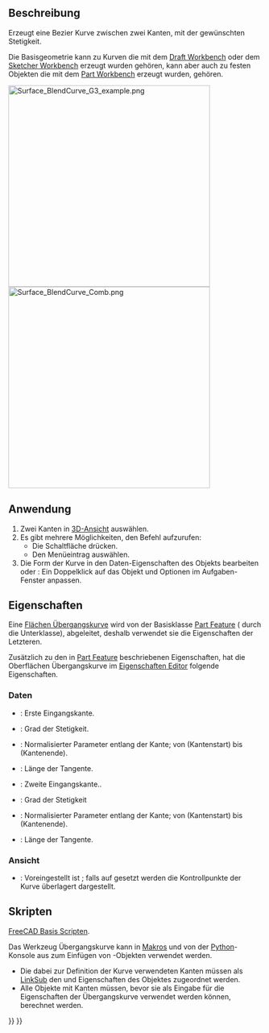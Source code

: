 <languages/>

{{Docnav/de
|[[Surface_CurveOnMesh/de|KurveAufNetz]]
|
|[[Surface_Workbench/de|Surface]]
|IconL=Surface_CurveOnMesh.svg
|IconR=
|IconC=Workbench_Surface.svg
}}

{{GuiCommand/de
|Name=Surface BlendCurve
|Name/de=Surface Übergangskurve
|MenuLocation=Surface → Blend Curve
|Workbenches=[[Surface_Workbench/de|Surface]]
|Version=0.21
}}

<span id="Description"></span>
==Beschreibung==

{{Button|[[File:Surface_BlendCurve.svg|16px]] [[Surface_BlendCurve|Surface Blend Curve]]}} Erzeugt eine Bezier Kurve zwischen zwei Kanten, mit der gewünschten Stetigkeit.

Die Basisgeometrie kann zu Kurven die mit dem [[Draft_Workbench|Draft Workbench]] oder dem [[Sketcher_Workbench|Sketcher Workbench]] erzeugt wurden gehören, kann aber auch zu festen Objekten die mit dem [[Part_Workbench|Part Workbench]] erzeugt wurden, gehören.

[[File:Surface_BlendCurve_G3_example.png|400px]]
[[File:Surface_BlendCurve_Comb.png|400px]]
{{Caption|Flächen Übergangsurve die 2 Kanten mit G3 Kontinuität verbindet. Das orange Polygon repräsentiert die Kontrollpunkte. Der Kamm der Kurve (von [[Curves_Workbench|Curves addon]]) ist an den Kontaktpunkten glatt.}}

<span id="Usage"></span>
==Anwendung==

<div class="mw-translate-fuzzy">
# Zwei Kanten in [[3D_view/de|3D-Ansicht]] auswählen.
# Es gibt mehrere Möglichkeiten, den Befehl aufzurufen:
#* Die Schaltfläche {{Button|[[Image:Surface_BlendCurve.svg|16px]] [[Surface_BlendCurve/de|Blend Curve]]}} drücken.
#* Den Menüeintrag {{MenuCommand|Surface → [[Image:Surface_BlendCurve.svg|16px]] Blend Curve}} auswählen.
# Die Form der Kurve in den Daten-Eigenschaften des Objekts bearbeiten oder {{Version/de|1.1}}: Ein Doppelklick auf das Objekt und Optionen im Aufgaben-Fenster anpassen.
</div>

<span id="Properties"></span>
==Eigenschaften==

Eine [[Surface_BlendCurve|Flächen Übergangskurve]] wird von der Basisklasse  [[Part_Feature|Part Feature]] ({{incode|Part::Feature}} durch die {{incode|Part::Spline}} Unterklasse), abgeleitet, deshalb verwendet sie die Eigenschaften der Letzteren.

Zusätzlich zu den in [[Part_Feature|Part Feature]] beschriebenen Eigenschaften, hat die Oberflächen Übergangskurve im [[Property_editor|Eigenschaften Editor]] folgende Eigenschaften.

<span id="Data"></span>
=== Daten ===

{{TitleProperty|Übergangskurve}}

* {{PropertyData|Startkante|LinkSub}}: Erste Eingangskante.
* {{PropertyData|Start Stetigkeit|Integer}}: Grad der Stetigkeit.
* {{PropertyData|Start Parameter|Float}}: Normalisierter Parameter entlang der Kante; von {{Value|0.0}}(Kantenstart) bis {{Value|1.0}}(Kantenende).
* {{PropertyData|Start Länge|Float}}: Länge der Tangente.
* {{PropertyData|Endkante|LinkSub}}: Zweite Eingangskante..
* {{PropertyData|Ende Stetigkeit|Integer}}: Grad der Stetigkeit
* {{PropertyData|Ende Parameter|Float}}: Normalisierter Parameter entlang der Kante; von {{Value|0.0}}(Kantenstart) bis {{Value|1.0}}(Kantenende).
* {{PropertyData|Ende Länge|Float}}: Länge der Tangente.

<span id="View"></span>
=== Ansicht ===

{{TitleProperty|Basis}}

* {{PropertyView|Kontrollpunkte|Bool}}: Voreingestellt ist {{FALSE}}; falls auf {{TRUE}} gesetzt werden die Kontrollpunkte der Kurve überlagert dargestellt.

<span id="Scripting"></span>
==Skripten==

{{Emphasis|Siehe auch:}} [[FreeCAD_Scripting_Basics|FreeCAD Basis Scripten]].

Das Werkzeug Übergangskurve kann in [[Macros/de|Makros]] und von der [[Python/de|Python]]-Konsole aus zum Einfügen von {{incode|Surface::FeatureBlendCurve}}-Objekten verwendet werden.
* Die dabei zur Definition der Kurve verwendeten Kanten müssen als [[FeaturePython_Custom_Properties/de#App::PropertyLinkSub|LinkSub]] den  {{incode|Startkante}} und {{incode|Endkante}} Eigenschaften des Objektes zugeordnet werden.
* Alle Objekte mit Kanten müssen, bevor sie als Eingabe für die Eigenschaften der Übergangskurve verwendet werden können, berechnet werden.

{{Code|code=
import FreeCAD as App
import Draft

doc = App.newDocument()

points1 = [App.Vector(-20, -20, 0), App.Vector(-20, -8, 0), App.Vector(-17, 7, 0), App.Vector(-18, 25, 0)]
obj1 = Draft.make_bspline(points1)

points2 = [App.Vector(60, 26, 0), App.Vector(37, 4, 0), App.Vector(33, -20, 0)]
obj2 = Draft.make_bspline(points2)

doc.recompute()

bcurve = doc.addObject("Surface::FeatureBlendCurve","BlendCurve")
bcurve.StartEdge = (obj1, 'Edge1')
bcurve.EndEdge = (obj2, 'Edge1')
bcurve.EndParameter = 1.00
bcurve.StartSize = -5.00
bcurve.EndSize = -5.00

doc.recompute()
}}


{{Docnav/de
|[[Surface_CurveOnMesh/de|KurveAufNetz]]
|
|[[Surface_Workbench/de|Surface]]
|IconL=Surface_CurveOnMesh.svg
|IconR=
|IconC=Workbench_Surface.svg
}}

{{Surface Tools navi{{#translation:}}}}
{{Userdocnavi{{#translation:}}}}